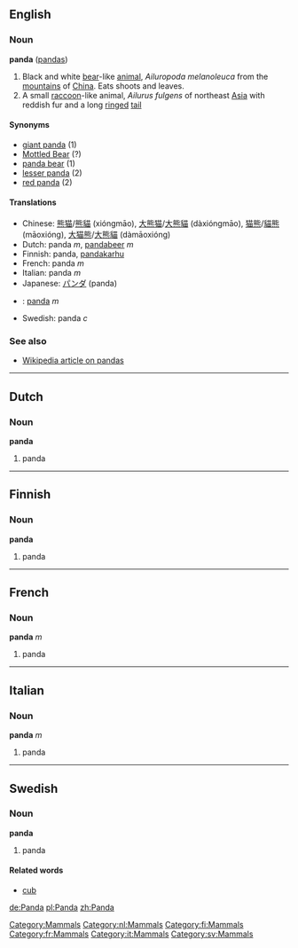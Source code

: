 ==English==
[[Category:Mammals]]
===Noun===
'''panda''' ([[pandas]])

# Black and white [[bear]]-like [[animal]], ''Ailuropoda melanoleuca'' from the [[mountain]]s of [[China]]. Eats shoots and leaves.
# A small [[raccoon]]-like animal, ''Ailurus fulgens'' of northeast [[Asia]] with reddish fur and a long [[ringed]] [[tail]]

====Synonyms====
*[[giant panda]] (1)
*[[Mottled Bear]]<!-- not sure about capitalisation --> (?)
*[[panda bear]] (1)
*[[lesser panda]] (2)
*[[red panda]] (2)


====Translations====
*Chinese: [[熊猫]]/[[熊貓]] (xióngmāo), [[大熊猫]]/[[大熊貓]] (dàxióngmāo), [[猫熊]]/[[貓熊]] (māoxióng), [[大猫熊]]/[[大熊貓]] (dàmāoxióng)
*Dutch: panda ''m'', [[pandabeer]] ''m''
*Finnish: panda, [[pandakarhu]]
*French: panda ''m''
*Italian: panda ''m''
*Japanese: [[パンダ]] (panda)
*{{no}}: [[panda]] ''m''
*Swedish: panda ''c''

===See also===
*[[w:panda|Wikipedia article on pandas]]

----

==Dutch==
[[Category:nl:Mammals]]
===Noun===
'''panda''' {{m}}

#panda 

----
==Finnish==
[[Category:fi:Mammals]]
===Noun===
'''panda'''

#panda

----

==French==
[[Category:fr:Mammals]]
===Noun===
'''panda''' ''m''

# panda

----

==Italian==
[[Category:it:Mammals]]
===Noun===
'''panda''' ''m''

# panda

----
==Swedish==
[[Category:sv:Mammals]]
===Noun===
'''panda''' {{c}}

#panda

====Related words====
*[[cub]]

[[de:Panda]]
[[pl:Panda]]
[[zh:Panda]]